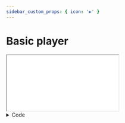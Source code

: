 ```yaml
---
sidebar_custom_props: { icon: '▶️' }
---
```


# Basic player


<iframe className={styles.player} src={useBaseUrl('/theoplayer/v9/examples/basic/demo.html')}></iframe>

<details>
    <summary>Code</summary>
    ```html showLineNumbers
    <div id="player" class="video-js theoplayer-skin vjs-16-9"></div>
    <script>
      var player = new THEOplayer.Player(document.querySelector('#player'), {
        libraryLocation: '/path/to/theoplayer',
        license: 'your_theoplayer_license',
      });
      player.source = {
        sources: [
          {
            src: '//cdn.theoplayer.com/video/big_buck_bunny/big_buck_bunny_metadata.m3u8',
            type: 'application/x-mpegurl',
          },
        ],
      };
    </script>
    ```
</details>
